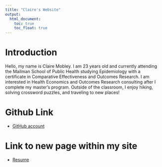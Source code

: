 ```yaml
---
title: "Claire's Website"
output: 
  html_document:
    toc: true
    toc_float: true
---
```


# Introduction

Hello, my name is Claire Mobley. I am 23 years old and currently attending the Mailman School of Public Health studying Epidemiology with a certificate in Comparative Effectiveness and Outcomes Research. I am interested in Health Economics and Outcomes Research consulting after I complete my master's program. Outside of the classroom, I enjoy hiking, solving crossword puzzles, and traveling to new places!

# Github Link 

- [GitHub account](https://github.com/cmobley1)

# Link to new page within my site

- [Resume](resume.html)